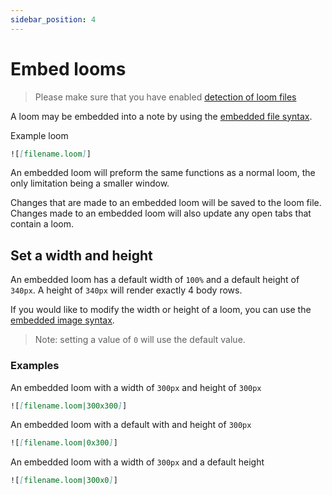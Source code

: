 ```yaml
---
sidebar_position: 4
---
```


# Embed looms

> Please make sure that you have enabled [detection of loom files](../quick-start#enable-detection-of-loom-files)

A loom may be embedded into a note by using the [embedded file syntax](https://help.obsidian.md/Linking+notes+and+files/Embedding+files).

Example loom

```markdown
![[filename.loom]]
```

An embedded loom will preform the same functions as a normal loom, the only limitation being a smaller window.

Changes that are made to an embedded loom will be saved to the loom file. Changes made to an embedded loom will also update any open tabs that contain a loom.

## Set a width and height

An embedded loom has a default width of `100%` and a default height of `340px`. A height of `340px` will render exactly 4 body rows.

If you would like to modify the width or height of a loom, you can use the [embedded image syntax](https://help.obsidian.md/Linking+notes+and+files/Embedding+files#Embed+an+image+in+a+note).

> Note: setting a value of `0` will use the default value.

### Examples

An embedded loom with a width of `300px` and height of `300px`

```markdown
![[filename.loom|300x300]]
```

An embedded loom with a default with and height of `300px`

```markdown
![[filename.loom|0x300]]
```

An embedded loom with a width of `300px` and a default height

```markdown
![[filename.loom|300x0]]
```
